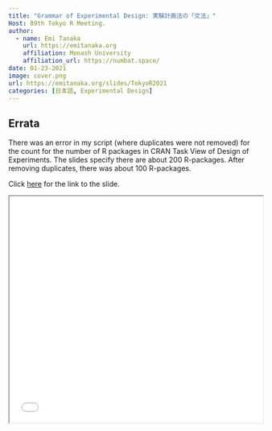```yaml
---
title: "Grammar of Experimental Design: 実験計画法の「文法」"
Host: 89th Tokyo R Meeting. 
author:
  - name: Emi Tanaka
    url: https://emitanaka.org
    affiliation: Monash University
    affiliation_url: https://numbat.space/
date: 01-23-2021
image: cover.png
url: https://emitanaka.org/slides/TokyoR2021
categories: [日本語, Experimental Design]
---
```


::: callout-warning

## Errata

There was an error in my script (where duplicates were not removed) for the count for the number of R packages in CRAN Task View of Design of Experiments. The slides specify there are about 200 R-packages. After removing duplicates, there was about 100 R-packages. 

:::

Click [here](`r rmarkdown::metadata$url`) for the link to the slide. 

<iframe src="`r rmarkdown::metadata$url`#2" width="100%" height="450px"></iframe>
